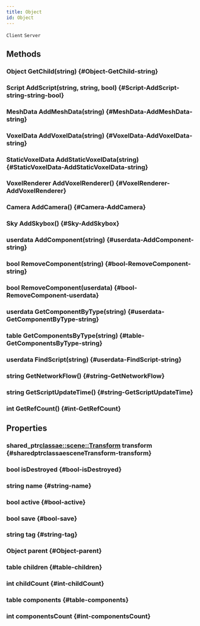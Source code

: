 ```yaml
---
title: Object
id: Object
---
```

`Client`
`Server`

## Methods

### Object GetChild(string) {#Object-GetChild-string}

### Script AddScript(string, string, bool) {#Script-AddScript-string-string-bool}

### MeshData AddMeshData(string) {#MeshData-AddMeshData-string}

### VoxelData AddVoxelData(string) {#VoxelData-AddVoxelData-string}

### StaticVoxelData AddStaticVoxelData(string) {#StaticVoxelData-AddStaticVoxelData-string}

### VoxelRenderer AddVoxelRenderer() {#VoxelRenderer-AddVoxelRenderer}

### Camera AddCamera() {#Camera-AddCamera}

### Sky AddSkybox() {#Sky-AddSkybox}

### userdata AddComponent(string) {#userdata-AddComponent-string}

### bool RemoveComponent(string) {#bool-RemoveComponent-string}

### bool RemoveComponent(userdata) {#bool-RemoveComponent-userdata}

### userdata GetComponentByType(string) {#userdata-GetComponentByType-string}

### table GetComponentsByType(string) {#table-GetComponentsByType-string}

### userdata FindScript(string) {#userdata-FindScript-string}

### string GetNetworkFlow() {#string-GetNetworkFlow}

### string GetScriptUpdateTime() {#string-GetScriptUpdateTime}

### int GetRefCount() {#int-GetRefCount}

## Properties

### shared_ptr<classae::scene::Transform> transform {#sharedptrclassaesceneTransform-transform}

### bool isDestroyed {#bool-isDestroyed}

### string name {#string-name}

### bool active {#bool-active}

### bool save {#bool-save}

### string tag {#string-tag}

### Object parent {#Object-parent}

### table children {#table-children}

### int childCount {#int-childCount}

### table components {#table-components}

### int componentsCount {#int-componentsCount}

